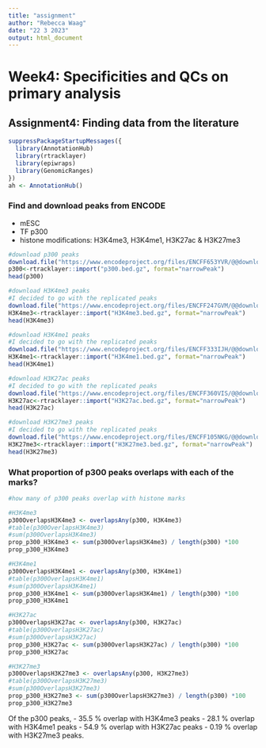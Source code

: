 ```yaml
---
title: "assignment"
author: "Rebecca Waag"
date: "22 3 2023"
output: html_document
---
```


# Week4: Specificities and QCs on primary analysis

## Assignment4: Finding data from the literature

```r
suppressPackageStartupMessages({
  library(AnnotationHub)
  library(rtracklayer)
  library(epiwraps)
  library(GenomicRanges)
})
ah <- AnnotationHub()
```

### Find and download peaks from ENCODE

- mESC
- TF p300
- histone modifications: H3K4me3, H3K4me1, H3K27ac & H3K27me3

```r
#download p300 peaks
download.file("https://www.encodeproject.org/files/ENCFF653YVR/@@download/ENCFF653YVR.bed.gz",dest="p300.bed.gz")
p300<-rtracklayer::import("p300.bed.gz", format="narrowPeak")
head(p300)

#download H3K4me3 peaks
#I decided to go with the replicated peaks
download.file("https://www.encodeproject.org/files/ENCFF247GVM/@@download/ENCFF247GVM.bed.gz",dest="H3K4me3.bed.gz")
H3K4me3<-rtracklayer::import("H3K4me3.bed.gz", format="narrowPeak")
head(H3K4me3)

#download H3K4me1 peaks
#I decided to go with the replicated peaks
download.file("https://www.encodeproject.org/files/ENCFF333IJH/@@download/ENCFF333IJH.bed.gz",dest="H3K4me1.bed.gz")
H3K4me1<-rtracklayer::import("H3K4me1.bed.gz", format="narrowPeak")
head(H3K4me1)

#download H3K27ac peaks
#I decided to go with the replicated peaks
download.file("https://www.encodeproject.org/files/ENCFF360VIS/@@download/ENCFF360VIS.bed.gz",dest="H3K27ac.bed.gz")
H3K27ac<-rtracklayer::import("H3K27ac.bed.gz", format="narrowPeak")
head(H3K27ac)

#download H3K27me3 peaks
#I decided to go with the replicated peaks
download.file("https://www.encodeproject.org/files/ENCFF105NKG/@@download/ENCFF105NKG.bed.gz",dest="H3K27me3.bed.gz")
H3K27me3<-rtracklayer::import("H3K27me3.bed.gz", format="narrowPeak")
head(H3K27me3)

```


### What proportion of p300 peaks overlaps with each of the marks?

```r
#how many of p300 peaks overlap with histone marks

#H3K4me3
p300OverlapsH3K4me3 <- overlapsAny(p300, H3K4me3)
#table(p300OverlapsH3K4me3)
#sum(p300OverlapsH3K4me3)
prop_p300_H3K4me3 <- sum(p300OverlapsH3K4me3) / length(p300) *100
prop_p300_H3K4me3

#H3K4me1
p300OverlapsH3K4me1 <- overlapsAny(p300, H3K4me1)
#table(p300OverlapsH3K4me1)
#sum(p300OverlapsH3K4me1)
prop_p300_H3K4me1 <- sum(p300OverlapsH3K4me1) / length(p300) *100
prop_p300_H3K4me1

#H3K27ac
p300OverlapsH3K27ac <- overlapsAny(p300, H3K27ac)
#table(p300OverlapsH3K27ac)
#sum(p300OverlapsH3K27ac)
prop_p300_H3K27ac <- sum(p300OverlapsH3K27ac) / length(p300) *100
prop_p300_H3K27ac

#H3K27me3
p300OverlapsH3K27me3 <- overlapsAny(p300, H3K27me3)
#table(p300OverlapsH3K27me3)
#sum(p300OverlapsH3K27me3)
prop_p300_H3K27me3 <- sum(p300OverlapsH3K27me3) / length(p300) *100
prop_p300_H3K27me3

```
Of the p300 peaks, 
- 35.5 % overlap with H3K4me3 peaks
- 28.1 % overlap with H3K4me1 peaks
- 54.9 % overlap with H3K27ac peaks
- 0.19 % overlap with H3K27me3 peaks.
